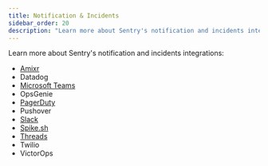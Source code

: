 ```yaml
---
title: Notification & Incidents
sidebar_order: 20
description: "Learn more about Sentry's notification and incidents integrations."
---
```


Learn more about Sentry's notification and incidents integrations:

- [Amixr](/product/integrations/notification-incidents/amixr/)
- Datadog
- [Microsoft Teams](/product/integrations/notification-incidents/msteams/)
- OpsGenie
- [PagerDuty](/product/integrations/notification-incidents/pagerduty/)
- Pushover
- [Slack](/product/integrations/notification-incidents/slack/)
- [Spike.sh](/product/integrations/notification-incidents/spikesh/)
- [Threads](/product/integrations/notification-incidents/threads/)
- Twilio
- VictorOps
